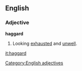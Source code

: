 ==English==

===Adjective===
'''haggard'''
# Looking [[exhausted]] and [[unwell]].
[[Category:English adjectives]]

[[it:haggard]]